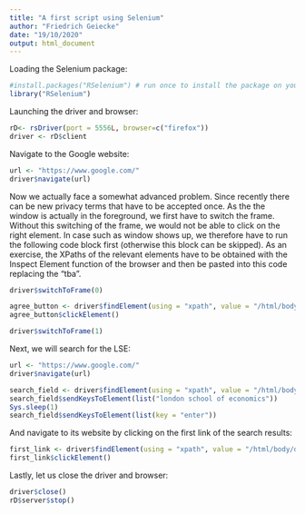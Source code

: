 ```yaml
---
title: "A first script using Selenium"
author: "Friedrich Geiecke"
date: "19/10/2020"
output: html_document
---
```


Loading the Selenium package:

```r
#install.packages("RSelenium") # run once to install the package on your computer
library("RSelenium")
```


Launching the driver and browser:

```r
rD<- rsDriver(port = 5556L, browser=c("firefox"))
driver <- rD$client
```

Navigate to the Google website:

```r
url <- "https://www.google.com/"
driver$navigate(url)
```

Now we actually face a somewhat advanced problem. Since recently there can be new privacy terms that have to be accepted once. As the the window is actually in the foreground, we first have to switch the frame. Without this switching of the frame, we would not be able to click on the right element. In case such as window shows up, we therefore have to run the following code block first (otherwise this block can be skipped). As an exercise, the XPaths of the relevant elements have to be obtained with the Inspect Element function of the browser and then be pasted into this code replacing the "tba".

```r
driver$switchToFrame(0)

agree_button <- driver$findElement(using = "xpath", value = "/html/body/div/c-wiz/div[2]/div/div/div/div/div[2]/form/div/span/span")
agree_button$clickElement()

driver$switchToFrame(1)
```

Next, we will search for the LSE:
```r
url <- "https://www.google.com/"
driver$navigate(url)
```

```r
search_field <- driver$findElement(using = "xpath", value = "/html/body/div/div[2]/form/div[2]/div[1]/div[1]/div/div[2]/input")
search_field$sendKeysToElement(list("london school of economics"))
Sys.sleep(1)
search_field$sendKeysToElement(list(key = "enter"))
```

And navigate to its website by clicking on the first link of the search results:

```r
first_link <- driver$findElement(using = "xpath", value = "/html/body/div[7]/div[2]/div[10]/div[1]/div[2]/div/div[2]/div[2]/div/div/div[1]/div/div/div/div[1]/a/h3/span")
first_link$clickElement()
```

Lastly, let us close the driver and browser:

```r
driver$close()
rD$server$stop()
```

